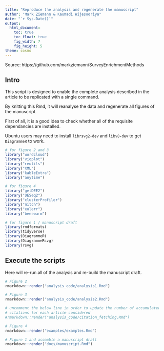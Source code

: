 ```yaml
---
title: "Reproduce the analysis and regenerate the manuscript"
author: "Mark Ziemann & Kaumadi Wijesooriya"
date: "`r Sys.Date()`"
output:
  html_document:
    toc: true
    toc_float: true
    fig_width: 7
    fig_height: 5
theme: cosmo
---
```


Source: https://github.com/markziemann/SurveyEnrichmentMethods

## Intro

This script is designed to enable the complete analysis described in the article 
to be replicated with a single command.

By knitting this Rmd, it will reanalyse the data and regenerate all figures of
the manuscript.

First of all, it is a good idea to check whether all of the requisite 
dependancies are installed.

Ubuntu users may need to install `librsvg2-dev` and `libv8-dev` to get `DiagrammeR` to work.

```r

# for figure 2 and 3
library("wordcloud")
library("vioplot")
library("reutils")
library("XML")
library("kableExtra")
library("anytime")

# for figure 4
library("getDEE2") 
library("DESeq2")
library("clusterProfiler")
library("mitch")
library("eulerr")
library("beeswarm")

# for figure 1 / manuscript draft
library(rmdformats)
library(tidyverse)
library(DiagrammeR)
library(DiagrammeRsvg)
library(rsvg)

```

## Execute the scripts

Here will re-run all of the analysis and re-build the manuscript draft.

```r

# Figure 2
rmarkdown::render("analysis_code/analysis1.Rmd")

# Figure 3
rmarkdown::render("analysis_code/analysis2.Rmd")

# uncomment the below line in order to update the number of accumulated
# citations for each article considered
#rmarkdown::render("analysis_code/citation_fetching.Rmd")

# Figure 4
rmarkdown::render("examples/examples.Rmd")

# Figure 1 and assemble a manuscript draft
rmarkdown::render("docs/manuscript.Rmd")

```

